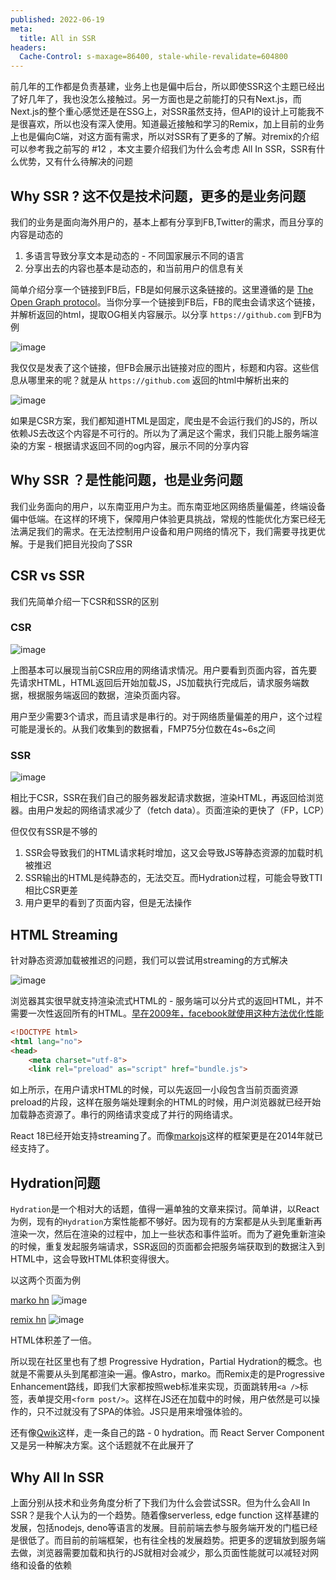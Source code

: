 ```yaml
---
published: 2022-06-19
meta:
  title: All in SSR
headers:
  Cache-Control: s-maxage=86400, stale-while-revalidate=604800
---
```



前几年的工作都是负责基建，业务上也是偏中后台，所以即使SSR这个主题已经出了好几年了，我也没怎么接触过。另一方面也是之前能打的只有Next.js，而Next.js的整个重心感觉还是在SSG上，对SSR虽然支持，但API的设计上可能我不是很喜欢，所以也没有深入使用。知道最近接触和学习的Remix，加上目前的业务上也是偏向C端，对这方面有需求，所以对SSR有了更多的了解。对remix的介绍可以参考我之前写的 #12 ，本文主要介绍我们为什么会考虑 All In SSR，SSR有什么优势，又有什么待解决的问题

## Why SSR ? 这不仅是技术问题，更多的是业务问题

我们的业务是面向海外用户的，基本上都有分享到FB,Twitter的需求，而且分享的内容是动态的

1. 多语言导致分享文本是动态的 - 不同国家展示不同的语言
2. 分享出去的内容也基本是动态的，和当前用户的信息有关

简单介绍分享一个链接到FB后，FB是如何展示这条链接的。这里遵循的是 [The Open Graph protocol](https://ogp.me/)。当你分享一个链接到FB后，FB的爬虫会请求这个链接，并解析返回的html，提取OG相关内容展示。以分享 `https://github.com` 到FB为例

![image](https://user-images.githubusercontent.com/4456380/174470240-41547b97-012b-48e5-bc25-7550563dd076.png)

我仅仅是发表了这个链接，但FB会展示出链接对应的图片，标题和内容。这些信息从哪里来的呢？就是从 `https://github.com` 返回的html中解析出来的

![image](https://user-images.githubusercontent.com/4456380/174470304-d898656f-2ac6-4d6d-86c3-6f28fa498e61.png)

如果是CSR方案，我们都知道HTML是固定，爬虫是不会运行我们的JS的，所以依赖JS去改这个内容是不可行的。所以为了满足这个需求，我们只能上服务端渲染的方案 - 根据请求返回不同的og内容，展示不同的分享内容

## Why SSR ？是性能问题，也是业务问题

我们业务面向的用户，以东南亚用户为主。而东南亚地区网络质量偏差，终端设备偏中低端。在这样的环境下，保障用户体验更具挑战，常规的性能优化方案已经无法满足我们的需求。在无法控制用户设备和用户网络的情况下，我们需要寻找更优解。于是我们把目光投向了SSR

## CSR vs SSR

我们先简单介绍一下CSR和SSR的区别

### CSR

![image](https://user-images.githubusercontent.com/4456380/174470567-c79ef9ee-b364-4477-97d1-0c9f491b1126.png)

上图基本可以展现当前CSR应用的网络请求情况。用户要看到页面内容，首先要先请求HTML，HTML返回后开始加载JS，JS加载执行完成后，请求服务端数据，根据服务端返回的数据，渲染页面内容。

用户至少需要3个请求，而且请求是串行的。对于网络质量偏差的用户，这个过程可能是漫长的。从我们收集到的数据看，FMP75分位数在4s~6s之间

### SSR 

![image](https://user-images.githubusercontent.com/4456380/174470557-9ea7a0a0-e7a5-4aab-9a17-7425cbe5a43a.png)

相比于CSR，SSR在我们自己的服务器发起请求数据，渲染HTML，再返回给浏览器。由用户发起的网络请求减少了（fetch data）。页面渲染的更快了（FP，LCP）

但仅仅有SSR是不够的
1. SSR会导致我们的HTML请求耗时增加，这又会导致JS等静态资源的加载时机被推迟
2. SSR输出的HTML是纯静态的，无法交互。而Hydration过程，可能会导致TTI相比CSR更差
  1. 用户更早的看到了页面内容，但是无法操作

## HTML Streaming

针对静态资源加载被推迟的问题，我们可以尝试用streaming的方式解决

![image](https://user-images.githubusercontent.com/4456380/174470902-678dba71-9753-45c1-b633-056ee8401626.png)

浏览器其实很早就支持渲染流式HTML的 - 服务端可以分片式的返回HTML，并不需要一次性返回所有的HTML。[早在2009年，facebook就使用这种方法优化性能](https://www.facebook.com/notes/10158791368532200/)

```html
<!DOCTYPE html>
<html lang="no">
<head>
    <meta charset="utf-8">
    <link rel="preload" as="script" href="bundle.js">
```

如上所示，在用户请求HTML的时候，可以先返回一小段包含当前页面资源preload的片段，这样在服务端处理剩余的HTML的时候，用户浏览器就已经开始加载静态资源了。串行的网络请求变成了并行的网络请求。

React 18已经开始支持streaming了。而像[markojs](https://markojs.com/)这样的框架更是在2014年就已经支持了。

## Hydration问题

`Hydration`是一个相对大的话题，值得一遍单独的文章来探讨。简单讲，以React为例，现有的`Hydration`方案性能都不够好。因为现有的方案都是从头到尾重新再渲染一次，然后在渲染的过程中，加上一些状态和事件监听。而为了避免重新渲染的时候，重复发起服务端请求，SSR返回的页面都会把服务端获取到的数据注入到HTML中，这会导致HTML体积变得很大。

以这两个页面为例

[marko hn](https://marko-hackernews.ryansolid.workers.dev/stories/31792790)
![image](https://user-images.githubusercontent.com/4456380/174471415-fe4b054b-336e-425a-a03e-536a2153a50c.png)

[remix hn](https://remix-hackernews.ryansolid.workers.dev/stories/31792790)
![image](https://user-images.githubusercontent.com/4456380/174471428-5c909265-8804-4314-9d7c-f8d4e0ac0212.png)

HTML体积差了一倍。

所以现在社区里也有了想 Progressive Hydration，Partial Hydration的概念。也就是不需要从头到尾都渲染一遍。像Astro，marko。而Remix走的是Progressive Enhancement路线，即我们大家都按照web标准来实现，页面跳转用`<a />`标签，表单提交用`<form post/>`。这样在JS还在加载中的时候，用户依然是可以操作的，只不过就没有了SPA的体验。JS只是用来增强体验的。


还有像[Qwik](https://qwik.builder.io/)这样，走一条自己的路 - 0 hydration。而 React Server Component又是另一种解决方案。这个话题就不在此展开了

## Why All In SSR

上面分别从技术和业务角度分析了下我们为什么会尝试SSR。但为什么会All In SSR？是我个人认为的一个趋势。随着像serverless, edge function 这样基建的发展，包括nodejs, deno等语言的发展。目前前端去参与服务端开发的门槛已经是很低了。而目前的前端框架，也有往全栈的发展趋势。把更多的逻辑放到服务端去做，浏览器需要加载和执行的JS就相对会减少，那么页面性能就可以减轻对网络和设备的依赖


